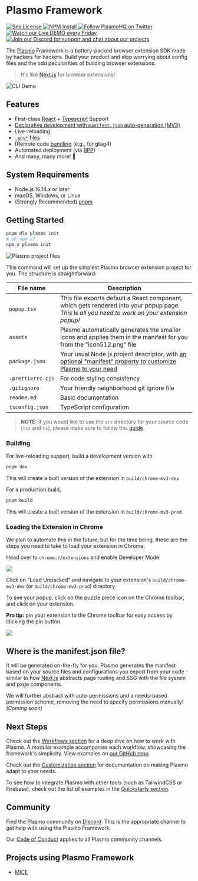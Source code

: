# Plasmo Framework

<span className="flex flex-1 gap-1">
  <a
    aria-label="License"
    href="https://github.com/PlasmoHQ/plasmo/blob/main/license">
    <img alt="See License" src="https://img.shields.io/npm/l/plasmo" />
  </a>
  <a aria-label="NPM" href="https://www.npmjs.com/package/plasmo">
    <img alt="NPM Install" src="https://img.shields.io/npm/v/plasmo?logo=npm" />
  </a>
  <a aria-label="Twitter" href="https://www.twitter.com/plasmohq">
    <img
      alt="Follow PlasmoHQ on Twitter"
      src="https://img.shields.io/twitter/follow/plasmohq?logo=twitter"
    />
  </a>
  <a aria-label="Twitch Stream" href="https://www.twitch.tv/plasmohq">
    <img
      alt="Watch our Live DEMO every Friday"
      src="https://img.shields.io/twitch/status/plasmohq?logo=twitch&logoColor=white"
    />
  </a>
  <a aria-label="Discord" href="https://www.plasmo.com/s/d">
    <img
      alt="Join our Discord for support and chat about our projects"
      src="https://img.shields.io/discord/946290204443025438?logo=discord&logoColor=white"
    />
  </a>
</span>

The [Plasmo](https://www.plasmo.com/) Framework is a battery-packed browser extension SDK made by hackers for hackers. Build your product and stop worrying about config files and the odd peculiarities of building browser extensions.

> It's like [Next.js](https://nextjs.org/) for browser extensions!

![CLI Demo](https://www.plasmo.com/assets/plasmo-cli-demo.gif)

## Features

- First-class [React](https://reactjs.org/) + [Typescript](https://www.typescriptlang.org/) Support
- [Declarative development with `manifest.json` auto-generation (MV3)](/#where-is-the-manifestjson-file)
- Live-reloading
- [`.env*` files](/workflows/env)
- [Remote code [bundling](/workflows/remote-code) (e.g., for gtag4)
- Automated deployment (via [BPP](/workflows/submit))
- And many, many more! 🚀

## System Requirements

- Node.js 16.14.x or later
- macOS, Windows, or Linux
- (Strongly Recommended) [pnpm](https://pnpm.io/)

## Getting Started

```sh
pnpm dlx plasmo init
# OR npm v7
npm x plasmo init
```

![Plasmo project files](/screenshots/file_structure.png)

This command will set up the simplest Plasmo browser extension project for you. The structure is straightforward:

| File name         | Description                                                                                                                                            |
| ----------------- | ------------------------------------------------------------------------------------------------------------------------------------------------------ |
| `popup.tsx`       | This file exports default a React component, which gets rendered into your popup page. _This is all you need to work on your extension popup!_         |
| `assets`          | Plasmo automatically generates the smaller icons and applies them in the manifest for you from the "icon512.png" file                                  |
| `package.json`    | Your usual Node.js project descriptor, with [an optional "manifest" property to customize Plasmo to your need](/customization#overriding-the-manifest) |
| `.prettierrc.cjs` | For code styling consistency                                                                                                                           |
| `.gitignore`      | Your friendly neighborhood git ignore file                                                                                                             |
| `readme.md`       | Basic documentation                                                                                                                                    |
| `tsconfig.json`   | TypeScript configuration                                                                                                                               |

> **NOTE:** If you would like to use the `src` directory for your source code (`tsx` and `ts`), please make sure to follow this [guide](/customization#using-src-directory-for-source-code).

### Building

For live-reloading support, build a development version with

```sh
pnpm dev
```

This will create a built version of the extension in `build/chrome-mv3-dev`

For a production build,

```sh
pnpm build
```

This will create a built version of the extension in `build/chrome-mv3-prod`

### Loading the Extension in Chrome

We plan to automate this in the future, but for the time being, these are the steps you need to take to load your extension in Chrome.

Head over to `chrome://extensions` and enable Developer Mode.

![](/screenshots/developer_mode.png)

Click on "Load Unpacked" and navigate to your extension's `build/chrome-mv3-dev` (or `build/chrome-mv3-prod`) directory.

To see your popup, click on the puzzle piece icon on the Chrome toolbar, and click on your extension.

**Pro tip:** pin your extension to the Chrome toolbar for easy access by clicking the pin button.

![](/screenshots/popup_example.png)

## Where is the manifest.json file?

It will be generated on-the-fly for you. Plasmo generates the manifest based on your source files and configurations you export from your code - similar to how [Next.js](https://nextjs.org/) abstracts page routing and SSG with the file system and page components.

We will further abstract with auto-permissions and a needs-based permission scheme, removing the need to specify permissions manually! _(Coming soon)_

## Next Steps

Check out the [Workflows section](./workflows) for a deep dive on how to work with Plasmo. A modular example accompanies each workflow, showcasing the framework's simplicity. View examples on [our GitHub repo](https://github.com/PlasmoHQ/examples).

Check out the [Customization section](./customization) for documentation on making Plasmo adapt to your needs.

To see how to integrate Plasmo with other tools (such as TailwindCSS or Firebase), check out the list of examples in the [Quickstarts section](./quickstarts).

## Community

Find the Plasmo community on [Discord](https://www.plasmo.com/s/d). This is the appropriate channel to get help with using the Plasmo Framework.

Our [Code of Conduct](https://github.com/PlasmoHQ/plasmo/blob/main/.github/CODE_OF_CONDUCT.md) applies to all Plasmo community channels.

## Projects using Plasmo Framework

- [MICE](https://github.com/PlasmoHQ/mice)
